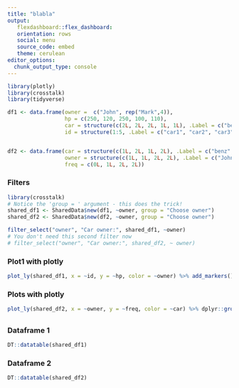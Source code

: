 ```yaml
---
title: "blabla"
output:
   flexdashboard::flex_dashboard:
   orientation: rows
   social: menu
   source_code: embed
   theme: cerulean
editor_options: 
  chunk_output_type: console
---
```


```r
library(plotly)
library(crosstalk)
library(tidyverse)
```

```r
df1 <- data.frame(owner =  c("John", rep("Mark",4)),
                  hp = c(250, 120, 250, 100, 110),
                  car = structure(c(2L, 2L, 2L, 1L, 1L), .Label = c("benz", "bmw"), class = "factor"),
                  id = structure(1:5, .Label = c("car1", "car2", "car3", "car4", "car5"), class = "factor"))


df2 <- data.frame(car = structure(c(1L, 2L, 1L, 2L), .Label = c("benz", "bmw"), class = "factor"),
                  owner = structure(c(1L, 1L, 2L, 2L), .Label = c("John", "Mark"), class = "factor"),
                  freq = c(0L, 1L, 2L, 2L))


```


### Filters

```r
library(crosstalk)
# Notice the 'group = ' argument - this does the trick!
shared_df1 <- SharedData$new(df1, ~owner, group = "Choose owner")
shared_df2 <- SharedData$new(df2, ~owner, group = "Choose owner")

filter_select("owner", "Car owner:", shared_df1, ~owner)
# You don't need this second filter now
# filter_select("owner", "Car owner:", shared_df2, ~ owner)
```

### Plot1 with plotly

```r
plot_ly(shared_df1, x = ~id, y = ~hp, color = ~owner) %>% add_markers() %>% highlight("plotly_click")
```

### Plots with plotly

```r
plot_ly(shared_df2, x = ~owner, y = ~freq, color = ~car) %>% dplyr::group_by(owner) %>% add_bars()
```

##

### Dataframe 1

```r
DT::datatable(shared_df1)
```

### Dataframe 2

```r
DT::datatable(shared_df2)
```
